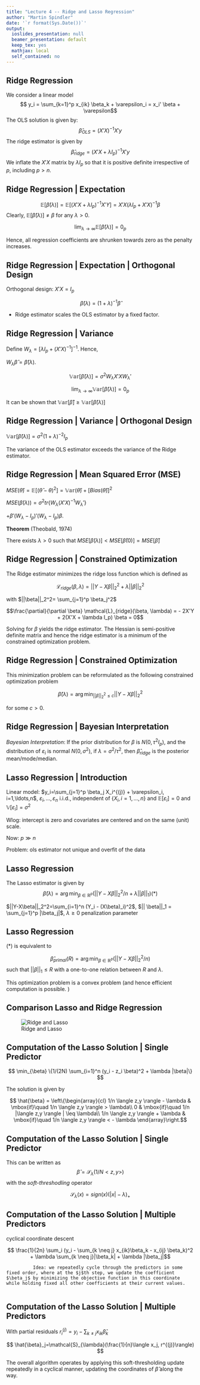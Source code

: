 ```yaml
---
title: "Lecture 4 -- Ridge and Lasso Regression"
author: "Martin Spindler"
date: '`r format(Sys.Date())`'
output:
  ioslides_presentation: null
  beamer_presentation: default
  keep_tex: yes
  mathjax: local
  self_contained: no
---
```


## Ridge Regression

We consider a linear model
$$ y_i = \sum_{k=1}^p x_{ik} \beta_k + \varepsilon_i = x_i' \beta + \varepsilon$$
The OLS solution is given by:  
$$ \hat{\beta}_{OLS} = (X'X)^{-1} X'y $$
The ridge estimator is given by
$$ \hat{\beta}_{ridge} = (X'X+ \lambda I_p)^{-1} X'y $$
We inflate the $X'X$ matrix by $\lambda I_p$ so that it is positive definite
irrespective of $p$, including $p > n$.

## Ridge Regression | Expectation

$$ \mathbb{E}[\hat{\beta}(\lambda)] = \mathbb{E}[(X'X+ \lambda I_p)^{-1}X'Y]= X'X(\lambda I_p + X'X)^{-1} \beta $$
  Clearly, $\mathbb{E}[\hat{\beta}(\lambda)] \neq \beta$ for any $\lambda >0$. 

$$ \lim_{\lambda \rightarrow \infty} \mathbb{E}[\hat{\beta}(\lambda)] = 0_p $$
  
Hence, all regression coefficients are shrunken towards zero as the penalty increases.

## Ridge Regression | Expectation | Orthogonal Design

Orthogonal design: $X'X=I_p$

$$\hat{\beta}(\lambda) = (1+\lambda)^{-1} \hat{\beta}$$

+ Ridge estimator scales the OLS estimator by a fixed factor.

## Ridge Regression | Variance

Define $W_{\lambda}=[\lambda I_p + (X'X)^{-1}]^{-1}$. Hence,

$W_{\lambda} \hat{\beta}= \hat{\beta}(\lambda).$
  
$$ \mathbb{Var}[\hat{\beta}(\lambda)] = \sigma^2 W_{\lambda} X'X W_{\lambda}' $$
    
$$ \lim_{\lambda \rightarrow \infty} \mathbb{Var} [\hat{\beta}(\lambda)] = 0_p$$
      
It can be shown that $\mathbb{Var}[\hat{\beta}] \geq \mathbb{Var}[\hat{\beta}(\lambda)]$
      
## Ridge Regression | Variance | Orthogonal Design
      
$\mathbb{Var}[\hat{\beta}(\lambda)]=\sigma^2(1+ \lambda)^{-2}I_p$
        
The variance of the OLS estimator exceeds the variance of the Ridge estimator.
      
## Ridge Regression | Mean Squared Error (MSE)
      
$MSE(\hat{\theta})= \mathbb{E}[(\hat{\theta} - \theta)^2] = \mathbb{Var}(\hat{\theta}) + [Bias(\hat{\theta})]^2$
        
$MSE(\hat{\beta}(\lambda))= \sigma^2 tr\{W_{\lambda}(X'X)^{-1} W_{\lambda}'\}$
          
$+ \beta'(W_{\lambda}-I_p)'(W_{\lambda}-I_p) \beta.$
          
**Theorem** (Theobald, 1974)  
        
There exists $\lambda > 0$ such that $MSE[\hat{\beta}(\lambda)]<MSE[\hat{\beta}(0)]= MSE[\hat{\beta}]$

## Ridge Regression | Constrained Optimization
          
The Ridge estimator minimizes the ridge loss function which is defined as
        
$$ \mathcal{L}_{ridge}(\beta, \lambda) = ||Y-X\beta||^2_2 + \lambda ||\beta||_2^2 $$
          
with $||\beta||_2^2= \sum_{j=1}^p \beta_j^2$
          
$$\frac{\partial}{\partial \beta}  \mathcal{L}_{ridge}(\beta, \lambda) = - 2X'Y + 2(X'X + \lambda I_p) \beta = 0$$
            
Solving for $\beta$ yields the ridge estimator.
The Hessian is semi-positive definite matrix and hence the ridge estimator is a minimum of the constrained optimization problem.
          
## Ridge Regression | Constrained Optimization
          
This minimization problem can be reformulated as the following constrained optimization problem
          
$$\hat{\beta}(\lambda) = \arg \min_{||\beta||^2_2 \leq c} ||Y-X\beta||^2_2$$
            
for some $c >0$.
          
## Ridge Regression | Bayesian Interpretation
          
*Bayesian Interpretation*: If the prior distribution
for $\beta$ is $N(0, \tau^2 I_p)$, and the distribution of $\varepsilon_i$ is normal $N(0, \sigma^2)$, if $\lambda = \sigma^2/\tau^2$, then $\hat{\beta}_{ridge}$ is the posterior mean/mode/median.

## Lasso Regression | Introduction
          
Linear model: $y_i=\sum_{j=1}^p \beta_j X_i^{(j)} + \varepsilon_i, i=1,\ldots,n$, 
$\varepsilon_i,\ldots, \varepsilon_n$ i.i.d., independent of $\{X_i, i=1,\ldots,n\}$ and $\mathbb{E} [\varepsilon_i]=0$ and $\mathbb{V} [\varepsilon_i]=\sigma^2$  
            
Wlog: intercept is zero and covariates are centered and on the same (unit) scale.  
          
Now: $p \gg n$
            
Problem: ols estimator not unique and overfit of the data
          
## Lasso Regression
          
The Lasso estimator is given by
$$ \hat{\beta}(\lambda)=\arg \min_{\beta \in \mathbb{R}^p} \left(||Y-X\beta||_2^2/n + \lambda ||\beta||_1 \right) (*) $$
            
$||Y-X\beta||_2^2=\sum_{i=1}^n (Y_i - (X\beta)_i)^2$, $|| \beta||_1 = \sum_{j=1}^p |\beta_j|$, $\lambda \geq 0$ penalization parameter
          
## Lasso Regression
          
$(*)$ is equivalent to
          
$$ \hat{\beta}_{primal}(R) = \arg \min_{\beta \in \mathbb{R}^p}  \left(||Y-X\beta||_2^2/n \right) $$
such that $||\beta||_1 \leq R$ with a one-to-one relation between $R$ and $\lambda$.
          
This optimization problem is a convex problem (and hence efficient computation is possible. ) 
          
## Comparison Lasso and Ridge Regression
          
![Ridge and Lasso](LassoRidgeGraph.png)
          
## Computation of the Lasso Solution | Single Predictor
$$ \min_{\beta} \{1/(2N) \sum_{i=1}^n (y_i - z_i \beta)^2 + \lambda |\beta|\} $$
            
The solution is given by
          
$$ \hat{\beta} = \left\{\begin{array}{cl} 1/n \langle z,y \rangle - \lambda  & \mbox{if}\quad 1/n   \langle z,y \rangle > \lambda\\
            0 &  \mbox{if}\quad 1/n |\langle z,y \rangle | \leq \lambda\\
            1/n \langle z,y \rangle + \lambda  & \mbox{if}\quad 1/n \langle z,y \rangle < - \lambda
            \end{array}\right.$$
              
## Computation of the Lasso Solution | Single Predictor
This can be written as
$$ \hat{\beta} = \mathcal{S}_{\lambda}(1/N <z,y>)$$
with the *soft-threshodling* operator
            
$$ \mathcal{S}_{\lambda}(x)=sign(x)(|x|-\lambda)_+$$
              
## Computation of the Lasso Solution | Multiple Predictors
              
cyclical coordinate descent
            
$$ \frac{1}{2n} \sum_i (y_i - \sum_{k \neq j} x_{ik}\beta_k - x_{ij} \beta_k)^2 + \lambda \sum_{k \neq j}|\beta_k| + \lambda |\beta_j|$$
              
              Idea: we repeatedly cycle through the predictors in some fixed order, where at the $j$th step, we update the coefficient $\beta_j$ by minimizing the objective function in this coordinate while holding fixed all other coefficients at their current values.
            
## Computation of the Lasso Solution | Multiple Predictors
            
With partial residuals $r_i^{(j)}= y_i - \sum_{k \neq j} x_{ik} \hat{\beta}_k$
              
$$ \hat{\beta}_j=\mathcal{S}_{\lambda}(\frac{1}{n}\langle x_j, r^{(j)}\rangle) $$
              
The overall algorithm operates by applying this soft-thresholding update repeatedly in a cyclical manner, updating the coordinates of $\hat{\beta}$ along the way.   